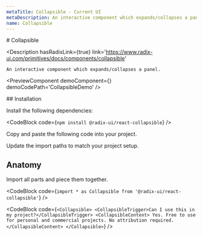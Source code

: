 ```yaml
---
metaTitle: Collapsible - Current UI
metaDescription: An interactive component which expands/collapses a panel.
name: Collapsible
---
```


<FlexGroup>
  # Collapsible

  <Description
    hasRadixLink={true}
    link='https://www.radix-ui.com/primitives/docs/components/collapsible'
  >
    An interactive component which expands/collapses a panel.
  </Description>
</FlexGroup>

<PreviewComponent demoComponent={<CollapsibleDemo />} demoCodePath='CollapsibleDemo' />

<FlexGroup>
  ## Installation

  Install the following dependencies:

  <CodeBlock code={`npm install @radix-ui/react-collapsible`} />

  Copy and paste the following code into your project.

  <ComponentSource code='Collapsible' />

  Update the import paths to match your project setup.

  ## Anatomy

  Import all parts and piece them together.

  <CodeBlock
    code={`import * as Collapsible from '@radix-ui/react-collapsible'`}
  />

  <CodeBlock code={`<Collapsible>
    <CollapsibleTrigger>Can I use this in my project?</CollapsibleTrigger>
    <CollapsibleContent>
      Yes. Free to use for personal and commercial projects. No attribution
      required.
    </CollapsibleContent>
  </Collapsible>`} />
</FlexGroup>